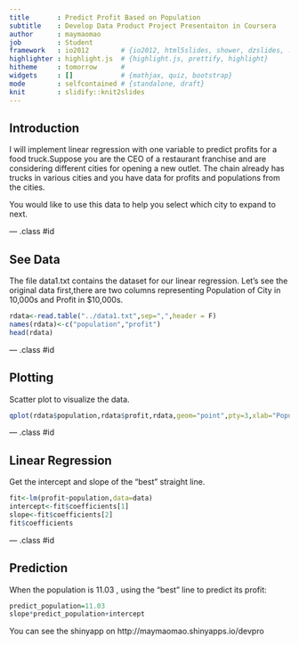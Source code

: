```yaml
---
title       : Predict Profit Based on Population
subtitle    : Develop Data Product Project Presentaiton in Coursera
author      : maymaomao
job         : Student
framework   : io2012        # {io2012, html5slides, shower, dzslides, ...}
highlighter : highlight.js  # {highlight.js, prettify, highlight}
hitheme     : tomorrow      # 
widgets     : []            # {mathjax, quiz, bootstrap}
mode        : selfcontained # {standalone, draft}
knit        : slidify::knit2slides
---
```


## Introduction

I will implement linear regression with one variable to predict profits for a food truck.Suppose you are the CEO of a restaurant franchise and are considering different cities for opening a new outlet. The chain already has trucks in various cities and you have data for profits and populations from the cities.

You would like to use this data to help you select which city to expand to next.

--- .class #id 

## See Data

The file data1.txt contains the dataset for our linear regression. Let's see the original data first,there are two columns representing Population of City in 10,000s and Profit in $10,000s.

```r
rdata<-read.table("../data1.txt",sep=",",header = F)
names(rdata)<-c("population","profit")
head(rdata)
```

--- .class #id 

## Plotting

Scatter plot to visualize the data.

```r
qplot(rdata$population,rdata$profit,rdata,geom="point",pty=3,xlab="Population of City in 10,000s",ylab="Profit in $10,000s")
```

--- .class #id 

## Linear Regression

Get the intercept and slope of the "best" straight line.

```r
fit<-lm(profit~population,data=data)
intercept<-fit$coefficients[1]
slope<-fit$coefficients[2]
fit$coefficients
```

--- .class #id 

## Prediction

When the population is 11.03 , using the "best" line to predict its profit:

```r
predict_population=11.03
slope*predict_population+intercept
```
You can see the shinyapp on  http://maymaomao.shinyapps.io/devpro







